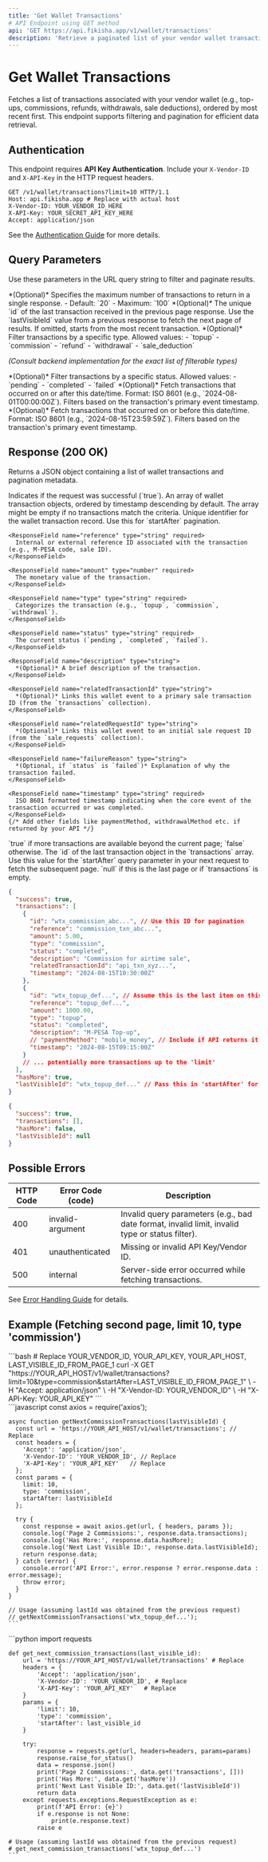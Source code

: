 ```yaml
---
title: 'Get Wallet Transactions'
# API Endpoint using GET method
api: 'GET https://api.fikisha.app/v1/wallet/transactions' 
description: 'Retrieve a paginated list of your vendor wallet transactions via API.'
---
```



# Get Wallet Transactions

Fetches a list of transactions associated with your vendor wallet (e.g., top-ups, commissions, refunds, withdrawals, sale deductions), ordered by most recent first. This endpoint supports filtering and pagination for efficient data retrieval.

## Authentication

This endpoint requires **API Key Authentication**. Include your `X-Vendor-ID` and `X-API-Key` in the HTTP request headers.

```http
GET /v1/wallet/transactions?limit=10 HTTP/1.1
Host: api.fikisha.app # Replace with actual host
X-Vendor-ID: YOUR_VENDOR_ID_HERE
X-API-Key: YOUR_SECRET_API_KEY_HERE
Accept: application/json
```

See the [Authentication Guide](/authentication) for more details.

## Query Parameters

Use these parameters in the URL query string to filter and paginate results.

<ParamField query="limit" type="integer">
  *(Optional)* Specifies the maximum number of transactions to return in a single response.
  - Default: `20`
  - Maximum: `100`
</ParamField>

<ParamField query="startAfter" type="string">
  *(Optional)* The unique `id` of the last transaction received in the previous page response. Use the `lastVisibleId` value from a previous response to fetch the next page of results. If omitted, starts from the most recent transaction.
</ParamField>

<ParamField query="type" type="string">
  *(Optional)* Filter transactions by a specific type. Allowed values:
  - `topup`
  - `commission`
  - `refund`
  - `withdrawal`
  - `sale_deduction`
  
  *(Consult backend implementation for the exact list of filterable types)*
</ParamField>

<ParamField query="status" type="string">
  *(Optional)* Filter transactions by a specific status. Allowed values:
  - `pending`
  - `completed`
  - `failed`
</ParamField>

<ParamField query="startDate" type="string">
  *(Optional)* Fetch transactions that occurred on or after this date/time. Format: ISO 8601 (e.g., `2024-08-01T00:00:00Z`). Filters based on the transaction's primary event timestamp.
</ParamField>

<ParamField query="endDate" type="string">
  *(Optional)* Fetch transactions that occurred on or before this date/time. Format: ISO 8601 (e.g., `2024-08-15T23:59:59Z`). Filters based on the transaction's primary event timestamp.
</ParamField>

## Response (200 OK)

Returns a JSON object containing a list of wallet transactions and pagination metadata.

<ResponseField name="success" type="boolean" required>
  Indicates if the request was successful (`true`).
</ResponseField>

<ResponseField name="transactions" type="array" required>
  An array of wallet transaction objects, ordered by timestamp descending by default. The array might be empty if no transactions match the criteria.

  <Expandable>
    <ResponseField name="id" type="string" required>
      Unique identifier for the wallet transaction record. Use this for `startAfter` pagination.
    </ResponseField>

    <ResponseField name="reference" type="string" required>
      Internal or external reference ID associated with the transaction (e.g., M-PESA code, sale ID).
    </ResponseField>

    <ResponseField name="amount" type="number" required>
      The monetary value of the transaction.
    </ResponseField>

    <ResponseField name="type" type="string" required>
      Categorizes the transaction (e.g., `topup`, `commission`, `withdrawal`).
    </ResponseField>

    <ResponseField name="status" type="string" required>
      The current status (`pending`, `completed`, `failed`).
    </ResponseField>

    <ResponseField name="description" type="string">
      *(Optional)* A brief description of the transaction.
    </ResponseField>

    <ResponseField name="relatedTransactionId" type="string">
      *(Optional)* Links this wallet event to a primary sale transaction ID (from the `transactions` collection).
    </ResponseField>

    <ResponseField name="relatedRequestId" type="string">
      *(Optional)* Links this wallet event to an initial sale request ID (from the `sale_requests` collection).
    </ResponseField>

    <ResponseField name="failureReason" type="string">
      *(Optional, if `status` is `failed`)* Explanation of why the transaction failed.
    </ResponseField>

    <ResponseField name="timestamp" type="string" required>
      ISO 8601 formatted timestamp indicating when the core event of the transaction occurred or was completed.
    </ResponseField>
    {/* Add other fields like paymentMethod, withdrawalMethod etc. if returned by your API */}
  </Expandable>
</ResponseField>

<ResponseField name="hasMore" type="boolean" required>
  `true` if more transactions are available beyond the current page; `false` otherwise.
</ResponseField>

<ResponseField name="lastVisibleId" type="string | null" required>
  The `id` of the last transaction object in the `transactions` array. Use this value for the `startAfter` query parameter in your next request to fetch the subsequent page. `null` if this is the last page or if `transactions` is empty.
</ResponseField>

```json
{
  "success": true,
  "transactions": [
    {
      "id": "wtx_commission_abc...", // Use this ID for pagination
      "reference": "commission_txn_abc...",
      "amount": 5.00,
      "type": "commission",
      "status": "completed",
      "description": "Commission for airtime sale",
      "relatedTransactionId": "api_txn_xyz...",
      "timestamp": "2024-08-15T10:30:00Z"
    },
    {
      "id": "wtx_topup_def...", // Assume this is the last item on this page
      "reference": "topup_def...",
      "amount": 1000.00,
      "type": "topup",
      "status": "completed",
      "description": "M-PESA Top-up",
      // "paymentMethod": "mobile_money", // Include if API returns it
      "timestamp": "2024-08-15T09:15:00Z"
    }
    // ... potentially more transactions up to the 'limit'
  ],
  "hasMore": true,
  "lastVisibleId": "wtx_topup_def..." // Pass this in 'startAfter' for page 2
}
```

```json
{
  "success": true,
  "transactions": [],
  "hasMore": false,
  "lastVisibleId": null
}
```

## Possible Errors

| HTTP Code | Error Code (code) | Description |
| --------- | ----------------- | ----------- |
| 400 | invalid-argument | Invalid query parameters (e.g., bad date format, invalid limit, invalid type or status filter). |
| 401 | unauthenticated | Missing or invalid API Key/Vendor ID. |
| 500 | internal | Server-side error occurred while fetching transactions. |

See [Error Handling Guide](/error-handling) for details.

## Example (Fetching second page, limit 10, type 'commission')

<CodeGroup>
  <div>
    ```bash
    # Replace YOUR_VENDOR_ID, YOUR_API_KEY, YOUR_API_HOST, LAST_VISIBLE_ID_FROM_PAGE_1
    curl -X GET "https://YOUR_API_HOST/v1/wallet/transactions?limit=10&type=commission&startAfter=LAST_VISIBLE_ID_FROM_PAGE_1" \
    -H "Accept: application/json" \
    -H "X-Vendor-ID: YOUR_VENDOR_ID" \
    -H "X-API-Key: YOUR_API_KEY"
    ```
  </div>
  <div>
    ```javascript
    const axios = require('axios');

    async function getNextCommissionTransactions(lastVisibleId) {
      const url = 'https://YOUR_API_HOST/v1/wallet/transactions'; // Replace
      const headers = {
        'Accept': 'application/json',
        'X-Vendor-ID': 'YOUR_VENDOR_ID', // Replace
        'X-API-Key': 'YOUR_API_KEY'   // Replace
      };
      const params = {
        limit: 10,
        type: 'commission',
        startAfter: lastVisibleId
      };

      try {
        const response = await axios.get(url, { headers, params });
        console.log('Page 2 Commissions:', response.data.transactions);
        console.log('Has More:', response.data.hasMore);
        console.log('Next Last Visible ID:', response.data.lastVisibleId);
        return response.data;
      } catch (error) {
        console.error('API Error:', error.response ? error.response.data : error.message);
        throw error;
      }
    }

    // Usage (assuming lastId was obtained from the previous request)
    // getNextCommissionTransactions('wtx_topup_def...');
    ```
  </div>
  <div>
    ```python
    import requests

    def get_next_commission_transactions(last_visible_id):
        url = 'https://YOUR_API_HOST/v1/wallet/transactions' # Replace
        headers = {
            'Accept': 'application/json',
            'X-Vendor-ID': 'YOUR_VENDOR_ID', # Replace
            'X-API-Key': 'YOUR_API_KEY'   # Replace
        }
        params = {
            'limit': 10,
            'type': 'commission',
            'startAfter': last_visible_id
        }

        try:
            response = requests.get(url, headers=headers, params=params)
            response.raise_for_status()
            data = response.json()
            print('Page 2 Commissions:', data.get('transactions', []))
            print('Has More:', data.get('hasMore'))
            print('Next Last Visible ID:', data.get('lastVisibleId'))
            return data
        except requests.exceptions.RequestException as e:
            print(f'API Error: {e}')
            if e.response is not None:
                print(e.response.text)
            raise e

    # Usage (assuming lastId was obtained from the previous request)
    # get_next_commission_transactions('wtx_topup_def...')
    ```
  </div>
</CodeGroup>